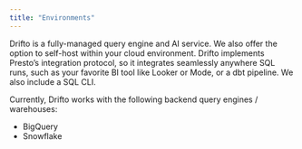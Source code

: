 ```yaml
---
title: "Environments"
---
```


Drifto is a fully-managed query engine and AI service. We also offer the option
to self-host within your cloud environment. Drifto implements Presto’s
integration protocol, so it integrates seamlessly anywhere SQL runs, such as
your favorite BI tool like Looker or Mode, or a dbt pipeline. We also include a
SQL CLI.

Currently, Drifto works with the following backend query engines / warehouses:

- BigQuery
- Snowflake
